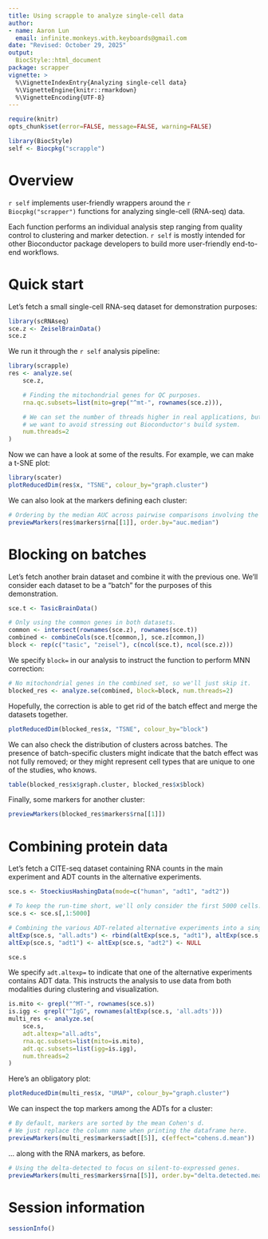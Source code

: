 ```yaml
---
title: Using scrapple to analyze single-cell data
author: 
- name: Aaron Lun
  email: infinite.monkeys.with.keyboards@gmail.com
date: "Revised: October 29, 2025"
output:
  BiocStyle::html_document
package: scrapper
vignette: >
  %\VignetteIndexEntry{Analyzing single-cell data}
  %\VignetteEngine{knitr::rmarkdown}
  %\VignetteEncoding{UTF-8}    
---
```



```r
require(knitr)
opts_chunk$set(error=FALSE, message=FALSE, warning=FALSE)

library(BiocStyle)
self <- Biocpkg("scrapple")
```

# Overview

`r self` implements user-friendly wrappers around the `r Biocpkg("scrapper")` functions for analyzing single-cell (RNA-seq) data.

Each function performs an individual analysis step ranging from quality control to clustering and marker detection.
`r self` is mostly intended for other Bioconductor package developers to build more user-friendly end-to-end workflows.

# Quick start

Let's fetch a small single-cell RNA-seq dataset for demonstration purposes:

```r
library(scRNAseq)
sce.z <- ZeiselBrainData()
sce.z
```

We run it through the `r self` analysis pipeline:

```r
library(scrapple)
res <- analyze.se(
    sce.z,

    # Finding the mitochondrial genes for QC purposes.
    rna.qc.subsets=list(mito=grep("^mt-", rownames(sce.z))),

    # We can set the number of threads higher in real applications, but
    # we want to avoid stressing out Bioconductor's build system.
    num.threads=2
)
```

Now we can have a look at some of the results.
For example, we can make a t-SNE plot:

```r
library(scater)
plotReducedDim(res$x, "TSNE", colour_by="graph.cluster")
```

We can also look at the markers defining each cluster:

```r
# Ordering by the median AUC across pairwise comparisons involving the cluster.
previewMarkers(res$markers$rna[[1]], order.by="auc.median")
```

# Blocking on batches

Let's fetch another brain dataset and combine it with the previous one.
We'll consider each dataset to be a "batch" for the purposes of this demonstration.

```r
sce.t <- TasicBrainData()

# Only using the common genes in both datasets.
common <- intersect(rownames(sce.z), rownames(sce.t))
combined <- combineCols(sce.t[common,], sce.z[common,])
block <- rep(c("tasic", "zeisel"), c(ncol(sce.t), ncol(sce.z)))
```

We specify `block=` in our analysis to instruct the function to perform MNN correction:

```r
# No mitochondrial genes in the combined set, so we'll just skip it.
blocked_res <- analyze.se(combined, block=block, num.threads=2)
```

Hopefully, the correction is able to get rid of the batch effect and merge the datasets together. 

```r
plotReducedDim(blocked_res$x, "TSNE", colour_by="block")
```

We can also check the distribution of clusters across batches.
The presence of batch-specific clusters might indicate that the batch effect was not fully removed;
or they might represent cell types that are unique to one of the studies, who knows.

```r
table(blocked_res$x$graph.cluster, blocked_res$x$block)
```

Finally, some markers for another cluster:

```r
previewMarkers(blocked_res$markers$rna[[1]])
```

# Combining protein data

Let's fetch a CITE-seq dataset containing RNA counts in the main experiment and ADT counts in the alternative experiments.

```r
sce.s <- StoeckiusHashingData(mode=c("human", "adt1", "adt2"))

# To keep the run-time short, we'll only consider the first 5000 cells.
sce.s <- sce.s[,1:5000]

# Combining the various ADT-related alternative experiments into a single object.
altExp(sce.s, "all.adts") <- rbind(altExp(sce.s, "adt1"), altExp(sce.s, "adt2"))
altExp(sce.s, "adt1") <- altExp(sce.s, "adt2") <- NULL

sce.s
```

We specify `adt.altexp=` to indicate that one of the alternative experiments contains ADT data.
This instructs the analysis to use data from both modalities during clustering and visualization.

```r
is.mito <- grepl("^MT-", rownames(sce.s))
is.igg <- grepl("^IgG", rownames(altExp(sce.s, 'all.adts')))
multi_res <- analyze.se(
    sce.s,
    adt.altexp="all.adts",
    rna.qc.subsets=list(mito=is.mito),
    adt.qc.subsets=list(igg=is.igg),
    num.threads=2
)
```

Here's an obligatory plot:

```r
plotReducedDim(multi_res$x, "UMAP", colour_by="graph.cluster")
```

We can inspect the top markers among the ADTs for a cluster:

```r
# By default, markers are sorted by the mean Cohen's d.
# We just replace the column name when printing the dataframe here.
previewMarkers(multi_res$markers$adt[[5]], c(effect="cohens.d.mean"))
```

... along with the RNA markers, as before.

```r
# Using the delta-detected to focus on silent-to-expressed genes.
previewMarkers(multi_res$markers$rna[[5]], order.by="delta.detected.mean")
```

# Session information {-}

```r
sessionInfo()
```
